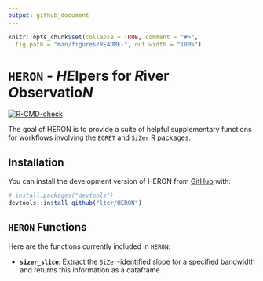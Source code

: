 ```yaml
---
output: github_document
---
```


<!-- README.md is generated from README.Rmd. Please edit that file -->

```r
knitr::opts_chunk$set(collapse = TRUE, comment = "#>",
  fig.path = "man/figures/README-", out.width = "100%")
```

# `HERON` - *HE*lpers for *R*iver *O*bservatio*N*

<!-- badges: start -->
[![R-CMD-check](https://github.com/lter/HERON/actions/workflows/R-CMD-check.yaml/badge.svg)](https://github.com/lter/HERON/actions/workflows/R-CMD-check.yaml)
<!-- badges: end -->

The goal of HERON is to provide a suite of helpful supplementary functions for workflows involving the `EGRET` and `SiZer` R packages.

## Installation

You can install the development version of HERON from [GitHub](https://github.com/) with:

``` r
# install.packages("devtools")
devtools::install_github("lter/HERON")
```

## `HERON` Functions

Here are the functions currently included in `HERON`:

- **`sizer_slice`**: Extract the `SiZer`-identified slope for a specified bandwidth and returns this information as a dataframe

